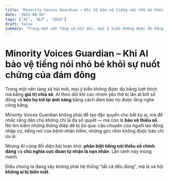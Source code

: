 ```yaml
---
title: 'Minority Voices Guardian – Khi AI bảo vệ tiếng nói nhỏ bé khỏi sự nuốt chửng của đám đông'
date: '2025-08-04'
tags: ['AI', 'NLP', '2018']
draft: false
summary: 'Trong một nền tảng xã hội mới, mọi ý kiến không được đo bằng lượt thích mà bằng **giá trị chia sẻ**.'
---
```


# Minority Voices Guardian – Khi AI bảo vệ tiếng nói nhỏ bé khỏi sự nuốt chửng của đám đông

Trong một nền tảng xã hội mới, mọi ý kiến không được đo bằng lượt thích mà bằng **giá trị chia sẻ**. AI theo dõi khi các nhóm yếu thế bị lấn át bởi số đông và **kéo họ trở lại ánh sáng** bằng cách đảm bảo họ được lắng nghe công bằng.

Minority Voices Guardian không phải để tạo đặc quyền cho bất kỳ ai, mà để nhắc rằng dân chủ không chỉ là đa số quyết — mà còn là **bảo vệ thiểu số**. Nó tìm kiếm những thông điệp dễ bị bỏ qua: câu chuyện của người lao động nhập cư, tiếng nói của bệnh nhân hiếm, những góc nhìn không được báo chí ưu ái.

Nhưng AI cũng đối diện bài toán khó: **phân biệt tiếng nói thiểu số chính đáng** và **chủ nghĩa cực đoan tự nhận là nạn nhân**. Lằn ranh này mong manh.

Điều chúng ta đang xây không phải hệ thống “tất cả đều đúng”, mà là xã hội **không ai bị biến mất**.